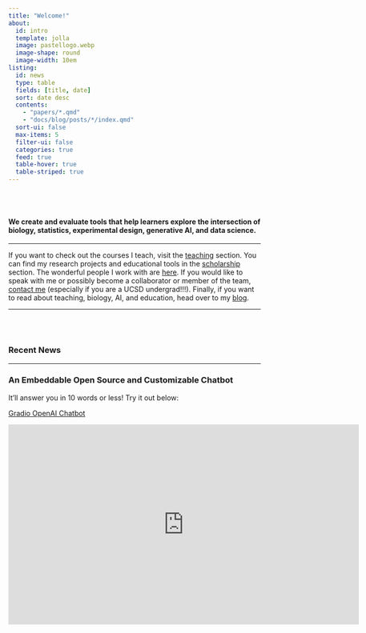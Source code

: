 ```yaml
---
title: "Welcome!"
about:
  id: intro
  template: jolla
  image: pastellogo.webp
  image-shape: round
  image-width: 10em
listing:
  id: news
  type: table
  fields: [title, date]
  sort: date desc
  contents:
    - "papers/*.qmd"
    - "docs/blog/posts/*/index.qmd"
  sort-ui: false
  max-items: 5
  filter-ui: false
  categories: true
  feed: true
  table-hover: true
  table-striped: true
---
```


::: {#intro}
<br></br>

#### We create and evaluate tools that help learners explore the intersection of biology, statistics, experimental design, generative AI, and data science.

------------------------------------------------------------------------

If you want to check out the courses I teach, visit the [teaching](/teaching.qmd) section. You can find my research projects and educational tools in the [scholarship](/scholarship.qmd) section. The wonderful people I work with are [here](/people.qmd). If you would like to speak with me or possibly become a collaborator or member of the team, [contact me](/docs/about/contact/index.qmd) (especially if you are a UCSD undergrad!!!). Finally, if you want to read about teaching, biology, AI, and education, head over to my [blog](/docs/blog/index.qmd).

------------------------------------------------------------------------
:::

<br></br>

### Recent News

::: {#news}
:::

------------------------------------------------------------------------

::: <br></br>
### An Embeddable Open Source and Customizable Chatbot

It'll answer you in 10 words or less! Try it out below:

[Gradio OpenAI Chatbot](https://huggingface.co/spaces/keefereuther/Gradio_Embeddable_Chatbot)

```{=html}

<iframe
    src="https://keefereuther-gradio-embeddable-chatbot.hf.space"
    frameborder="0"
    width="700"
    height="400"
></iframe>
```
:::
